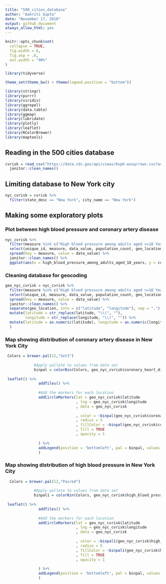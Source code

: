 ```yaml
---
title: "500_cities_database"
author: "Aakriti Gupta"
date: "November 17, 2018"
output: github_document
always_allow_html: yes
---
```


```r
knitr::opts_chunk$set(
  collapse = TRUE,
  fig.width = 6,
  fig.asp = .6,
  out.width = "90%"
)

library(tidyverse)

theme_set(theme_bw() + theme(legend.position = "bottom"))
```


```r
library(stringr)
library(purrr)
library(viridis)
library(ggrepel)
library(data.table)
library(ggmap)
library(lubridate)
library(plotly)
library(leaflet)
library(RColorBrewer)
library(maptools)

```


## Reading in the 500 cities database

```r
cvrisk = read_csv("https://data.cdc.gov/api/views/6vp6-wxuq/rows.csv?accessType=DOWNLOAD") %>% 
  janitor::clean_names()
```

## Limiting database to New York city

```r
nyc_cvrisk = cvrisk %>% 
  filter(state_desc == "New York", city_name == "New York")
```

## Making some exploratory plots

### Plot between high blood pressure and coronary artery disease
```r
nyc_cvrisk %>%
  filter(measure %in% c("High blood pressure among adults aged >=18 Years", "Coronary heart disease among adults aged >=18 Years"), geographic_level == "Census Tract", year == 2015) %>% 
  select(unique_id, measure, data_value, population_count, geo_location) %>% 
  spread(key = measure, value = data_value) %>% 
  janitor::clean_names() %>% 
  ggplot(aes(x = high_blood_pressure_among_adults_aged_18_years, y = coronary_heart_disease_among_adults_aged_18_years)) + geom_point()
```

### Cleaning database for geocoding

```r
geo_nyc_cvrisk = nyc_cvrisk %>%
  filter(measure %in% c("High blood pressure among adults aged >=18 Years", "Coronary heart disease among adults aged >=18 Years"), geographic_level == "Census Tract", year == 2015) %>% 
  select(unique_id, measure, data_value, population_count, geo_location) %>% 
  spread(key = measure, value = data_value) %>% 
  janitor::clean_names() %>%
  separate(geo_location, into = c("latitude", "longitude"), sep = ",") %>% 
  mutate(latitude = str_replace(latitude, "\\(", ""),
         longitude = str_replace(longitude, "\\)", "")) %>% 
  mutate(latitude = as.numeric(latitude), longitude = as.numeric(longitude)
  )
```


### Map showing distribution of coronary artery disease in New York City
```r

 Colors = brewer.pal(12,"Set3")
             
             #Apply pallete to values from data set
             binpal = colorBin(Colors, geo_nyc_cvrisk$coronary_heart_disease_among_adults_aged_18_years, 12, pretty = FALSE)
             
 leaflet() %>%
               addTiles() %>%
               
               #Add the markers for each location
               addCircleMarkers(lat = geo_nyc_cvrisk$latitude
                                , lng = geo_nyc_cvrisk$longitude
                                , data = geo_nyc_cvrisk
                          
                                , color = ~binpal(geo_nyc_cvrisk$coronary_heart_disease_among_adults_aged_18_years)
                                , radius = 5
                                , fillColor = ~binpal(geo_nyc_cvrisk$coronary_heart_disease_among_adults_aged_18_years)
                                , fill = TRUE
                                , opacity = 1
                                
               ) %>%
               addLegend(position = 'bottomleft', pal = binpal, values = geo_nyc_cvrisk$coronary_heart_disease_among_adults_aged_18_years
               )
```             
    

### Map showing distribution of high blood pressure in New York City
```r
  Colors = brewer.pal(12,"Paired")
             
             #Apply pallete to values from data set
             binpal1 = colorBin(Colors, geo_nyc_cvrisk$high_blood_pressure_among_adults_aged_18_years, 12, pretty = FALSE)
             
 leaflet() %>%
               addTiles() %>%
               
               #Add the markers for each location
               addCircleMarkers(lat = geo_nyc_cvrisk$latitude
                                , lng = geo_nyc_cvrisk$longitude
                                , data = geo_nyc_cvrisk
                          
                                , color = ~binpal1(geo_nyc_cvrisk$high_blood_pressure_among_adults_aged_18_years)
                                , radius = 5
                                , fillColor = ~binpal1(geo_nyc_cvrisk$high_blood_pressure_among_adults_aged_18_years)
                                , fill = TRUE
                                , opacity = 1
                                
               ) %>%
               addLegend(position = 'bottomleft', pal = binpal, values = geo_nyc_cvrisk$high_blood_pressure_among_adults_aged_18_years
               )       
           
```



